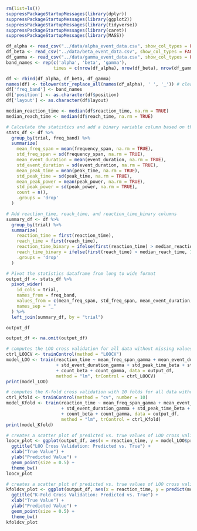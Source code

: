 ```r
rm(list=ls())
suppressPackageStartupMessages(library(dplyr))
suppressPackageStartupMessages(library(ggplot2))
suppressPackageStartupMessages(library(tidyverse))
suppressPackageStartupMessages(library(caret))
suppressPackageStartupMessages(library(MASS))

df_alpha <- read_csv("../data/alpha_event_data.csv", show_col_types = FALSE)
df_beta <- read_csv("../data/beta_event_data.csv", show_col_types = FALSE)
df_gamma <- read_csv("../data/gamma_event_data.csv", show_col_types = FALSE)
band_names <- rep(c('alpha', 'beta', 'gamma'),
                  times = c(nrow(df_alpha), nrow(df_beta), nrow(df_gamma)))

df <- rbind(df_alpha, df_beta, df_gamma)
names(df) <- tolower(str_replace_all(names(df_alpha), ' ', '_')) # clean names
df['freq_band'] <- band_names
df['position'] <- as.character(df$position)
df['layout'] <- as.character(df$layout)
```

```r
median_reaction_time <- median(df$reaction_time, na.rm = TRUE)
median_reach_time <- median(df$reach_time, na.rm = TRUE)

# Calculate the statistics and add a binary variable column based on the median reaction_time
stats_df <- df %>%
  group_by(trial, freq_band) %>%
  summarize(
    mean_freq_span = mean(frequency_span, na.rm = TRUE),
    std_freq_span = sd(frequency_span, na.rm = TRUE),
    mean_event_duration = mean(event_duration, na.rm = TRUE),
    std_event_duration = sd(event_duration, na.rm = TRUE),
    mean_peak_time = mean(peak_time, na.rm = TRUE),
    std_peak_time = sd(peak_time, na.rm = TRUE),
    mean_peak_power = mean(peak_power, na.rm = TRUE),
    std_peak_power = sd(peak_power, na.rm = TRUE),
    count = n(),
    .groups = 'drop'
  ) 

# Add reaction_time, reach_time, and reaction_time_binary columns
summary_df <- df %>%
  group_by(trial) %>%
  summarize(
    reaction_time = first(reaction_time),
    reach_time = first(reach_time),
    reaction_time_binary = ifelse(first(reaction_time) > median_reaction_time, 1, 0),
    reach_time_binary = ifelse(first(reach_time) > median_reach_time, 1, 0),
    .groups = 'drop'
  )

# Pivot the statistics dataframe from long to wide format
output_df <- stats_df %>%
  pivot_wider(
    id_cols = trial,
    names_from = freq_band,
    values_from = c(mean_freq_span, std_freq_span, mean_event_duration, std_event_duration, mean_peak_time, std_peak_time, mean_peak_power, std_peak_power, count),
    names_sep = "_"
  ) %>%
  left_join(summary_df, by = "trial")

output_df
```

```r
output_df <- na.omit(output_df)

# computes the LOO cross validation for all data without missing values
ctrl_LOOCV <- trainControl(method = "LOOCV")
model_LOO <- train(reaction_time ~ mean_freq_span_gamma + mean_event_duration_gamma 
                   + std_event_duration_gamma + std_peak_time_beta + std_peak_power_beta 
                   + count_beta + count_gamma, data = output_df, 
                   method = "lm", trControl = ctrl_LOOCV)
print(model_LOO)
```

```r
# computes the K-fold cross validation with 10 folds for all data without missing values
ctrl_Kfold <- trainControl(method = "cv", number = 10)
model_Kfold <- train(reaction_time ~ mean_freq_span_gamma + mean_event_duration_gamma 
                     + std_event_duration_gamma + std_peak_time_beta + std_peak_power_beta 
                     + count_beta + count_gamma, data = output_df,
                     method = "lm", trControl = ctrl_Kfold)
print(model_Kfold)
```

```r
# creates a scatter plot of predicted vs. true values of LOO cross validation
loocv_plot <- ggplot(output_df, aes(x = reaction_time, y = model_LOO$pred[, "pred"])) +
  ggtitle("LOO Cross Validation: Predicted vs. True") +
  xlab("True Value") +
  ylab("Predicted Value") +
  geom_point(size = 0.5) +
  theme_bw()
loocv_plot
```

```r
# creates a scatter plot of predicted vs. true values of LOO cross validation
kfoldcv_plot <- ggplot(output_df, aes(x = reaction_time, y = predict(model_Kfold))) +
  ggtitle("K-Fold Cross Validation: Predicted vs. True") +
  xlab("True Value") +
  ylab("Predicted Value") +
  geom_point(size = 0.5) +
  theme_bw()
kfoldcv_plot
```